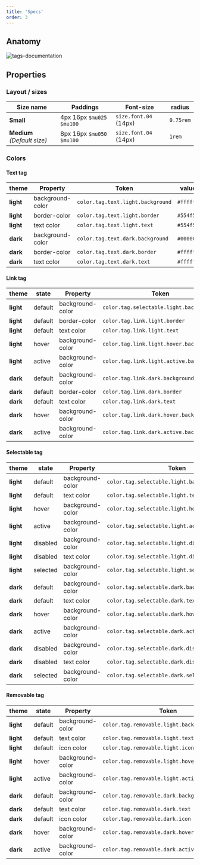 ```yaml
---
title: 'Specs'
order: 3
---
```


## Anatomy

![tags-documentation](Tags--Specs.png)

## Properties

### Layout / sizes

| Size name                   | Paddings                 | Font-size             | radius    |
| --------------------------- | ------------------------ | --------------------- | --------- |
| **Small**                   | 4px 16px `$mu025 $mu100` | `size.font.04` (14px) | `0.75rem` |
| **Medium** _(Default size)_ | 8px 16px `$mu050 $mu100` | `size.font.04` (14px) | `1rem`    |

### Colors

#### Text tag

| theme     | Property         | Token                             | value     |
| --------- | ---------------- | --------------------------------- | --------- |
| **light** | background-color | `color.tag.text.light.background` | `#ffffff` |
| **light** | border-color     | `color.tag.text.light.border`     | `#554f52` |
| **light** | text color       | `color.tag.text.light.text`       | `#554f52` |
| **dark**  | background-color | `color.tag.text.dark.background`  | `#000000` |
| **dark**  | border-color     | `color.tag.text.dark.border`      | `#ffffff` |
| **dark**  | text color       | `color.tag.text.dark.text`        | `#ffffff` |

#### Link tag

| theme     | state   | Property         | Token                                    | value     |
| --------- | ------- | ---------------- | ---------------------------------------- | --------- |
| **light** | default | background-color | `color.tag.selectable.light.background`  | `#ffffff` |
| **light** | default | border-color     | `color.tag.link.light.border`            | `#554f52` |
| **light** | default | text color       | `color.tag.link.light.text`              | `#554f52` |
| **light** | hover   | background-color | `color.tag.link.light.hover.background`  | `#eeeef0` |
| **light** | active  | background-color | `color.tag.link.light.active.background` | `#d3d2d6` |
| **dark**  | default | background-color | `color.tag.link.dark.background`         | `#000000` |
| **dark**  | default | border-color     | `color.tag.link.dark.border`             | `#ffffff` |
| **dark**  | default | text color       | `color.tag.link.dark.text`               | `#ffffff` |
| **dark**  | hover   | background-color | `color.tag.link.dark.hover.background`   | `#3c3738` |
| **dark**  | active  | background-color | `color.tag.link.dark.active.background`  | `#554f52` |

#### Selectable tag

| theme     | state    | Property         | Token                                            | value     |
| --------- | -------- | ---------------- | ------------------------------------------------ | --------- |
| **light** | default  | background-color | `color.tag.selectable.light.background`          | `#d3d2d6` |
| **light** | default  | text color       | `color.tag.selectable.light.text`                | `#222020` |
| **light** | hover    | background-color | `color.tag.selectable.light.hover.background`    | `#add585` |
| **light** | active   | background-color | `color.tag.selectable.light.active.background`   | `#41a017` |
| **light** | disabled | background-color | `color.tag.selectable.light.disabled.background` | `#eeeef0` |
| **light** | disabled | text color       | `color.tag.selectable.light.disabled.text`       | `#887f87` |
| **light** | selected | background-color | `color.tag.selectable.light.selected.background` | `#78be20` |
| **dark**  | default  | background-color | `color.tag.selectable.dark.background`           | `#3c3738` |
| **dark**  | default  | text color       | `color.tag.selectable.dark.text`                 | `#ffffff` |
| **dark**  | hover    | background-color | `color.tag.selectable.dark.hover.background`     | `#78be20` |
| **dark**  | active   | background-color | `color.tag.selectable.dark.active.background`    | `#0a601b` |
| **dark**  | disabled | background-color | `color.tag.selectable.dark.disabled.background`  | `#554f52` |
| **dark**  | disabled | text color       | `color.tag.selectable.dark.disabled.text`        | `#887f87` |
| **dark**  | selected | background-color | `color.tag.selectable.dark.selected.background`  | `#158110` |

#### Removable tag

| theme     | state   | Property         | Token                                         | value     |
| --------- | ------- | ---------------- | --------------------------------------------- | --------- |
| **light** | default | background-color | `color.tag.removable.light.background`        | `#d3d2d6` |
| **light** | default | text color       | `color.tag.removable.light.text`              | `#222020` |
| **light** | default | icon color       | `color.tag.removable.light.icon`              | `#3c3738` |
| **light** | hover   | background-color | `color.tag.removable.light.hover.background`  | `#bab6bc` |
| **light** | active  | background-color | `color.tag.removable.light.active.background` | `#a19ba2` |
| **dark**  | default | background-color | `color.tag.removable.dark.background`         | `#3c3738` |
| **dark**  | default | text color       | `color.tag.removable.dark.text`               | `#ffffff` |
| **dark**  | default | icon color       | `color.tag.removable.dark.icon`               | `#d3d2d6` |
| **dark**  | hover   | background-color | `color.tag.removable.dark.hover.background`   | `#554f52` |
| **dark**  | active  | background-color | `color.tag.removable.dark.active.background`  | `#6f676c` |
